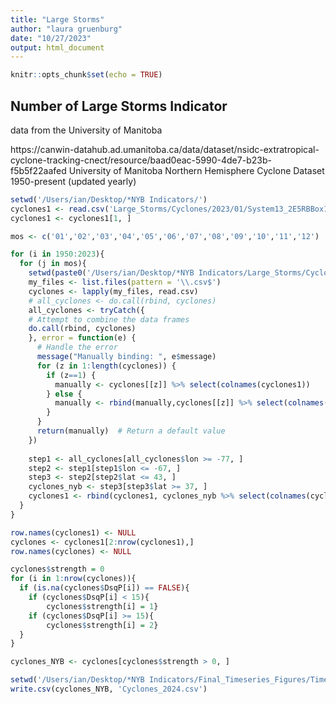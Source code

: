 ```yaml
---
title: "Large Storms"
author: "laura gruenburg"
date: "10/27/2023"
output: html_document
---
```


```r
knitr::opts_chunk$set(echo = TRUE)
```

## Number of Large Storms Indicator

data from the University of Manitoba

https://canwin-datahub.ad.umanitoba.ca/data/dataset/nsidc-extratropical-cyclone-tracking-cnect/resource/baad0eac-5990-4de7-b23b-f5b5f22aafed University of Manitoba Northern Hemisphere Cyclone Dataset 1950-present (updated yearly)

```r
setwd('/Users/ian/Desktop/*NYB Indicators/')
cyclones1 <- read.csv('Large_Storms/Cyclones/2023/01/System13_2E5RBBox10_202301_651.csv', header = TRUE)
cyclones1 <- cyclones1[1, ]

mos <- c('01','02','03','04','05','06','07','08','09','10','11','12')

for (i in 1950:2023){
  for (j in mos){
    setwd(paste0('/Users/ian/Desktop/*NYB Indicators/Large_Storms/Cyclones/',as.character(i), '/',j,'/'))
    my_files <- list.files(pattern = '\\.csv$')
    cyclones <- lapply(my_files, read.csv)
    # all_cyclones <- do.call(rbind, cyclones)
    all_cyclones <- tryCatch({
    # Attempt to combine the data frames
    do.call(rbind, cyclones)
    }, error = function(e) {
      # Handle the error
      message("Manually binding: ", e$message)
      for (z in 1:length(cyclones)) {
        if (z==1) {
          manually <- cyclones[[z]] %>% select(colnames(cyclones1))
        } else {
          manually <- rbind(manually,cyclones[[z]] %>% select(colnames(cyclones1)))
        } 
      }
      return(manually)  # Return a default value
    })
    
    step1 <- all_cyclones[all_cyclones$lon >= -77, ]
    step2 <- step1[step1$lon <= -67, ]
    step3 <- step2[step2$lat <= 43, ]
    cyclones_nyb <- step3[step3$lat >= 37, ]
    cyclones1 <- rbind(cyclones1, cyclones_nyb %>% select(colnames(cyclones1)))
  }
}

row.names(cyclones1) <- NULL
cyclones <- cyclones1[2:nrow(cyclones1),]
row.names(cyclones) <- NULL
```

```r
cyclones$strength = 0
for (i in 1:nrow(cyclones)){
  if (is.na(cyclones$DsqP[i]) == FALSE){
    if (cyclones$DsqP[i] < 15){
        cyclones$strength[i] = 1}
    if (cyclones$DsqP[i] >= 15){
        cyclones$strength[i] = 2}
  }
}

cyclones_NYB <- cyclones[cyclones$strength > 0, ]

setwd('/Users/ian/Desktop/*NYB Indicators/Final_Timeseries_Figures/Timeseries_Files_2024/')
write.csv(cyclones_NYB, 'Cyclones_2024.csv')
```
